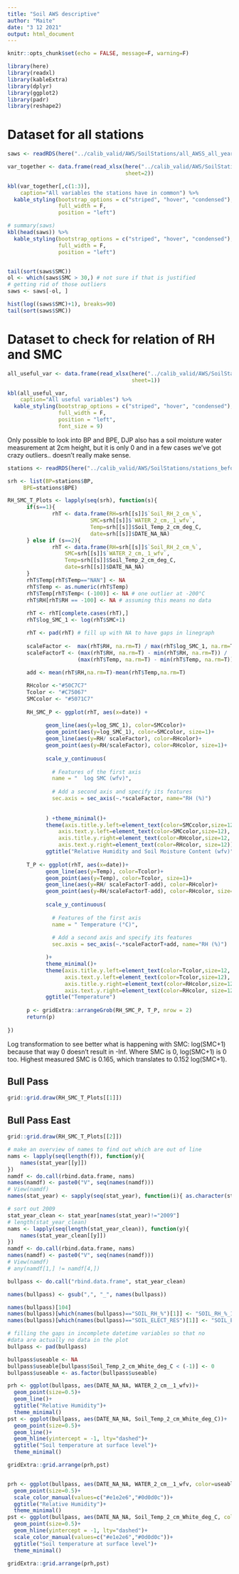 ```yaml
---
title: "Soil AWS descriptive"
author: "Maite"
date: "3 12 2021"
output: html_document
---
```


```r
knitr::opts_chunk$set(echo = FALSE, message=F, warning=F)
```

```r
library(here)
library(readxl)
library(kableExtra)
library(dplyr)
library(ggplot2)
library(padr)
library(reshape2)
```

# Dataset for all stations

```r
saws <- readRDS(here("../calib_valid/AWS/SoilStations/all_AWSS_all_years.rds"))

var_together <- data.frame(read_xlsx(here("../calib_valid/AWS/SoilStations/new_vs_old_colnames.xlsx"),
                                     sheet=2))

kbl(var_together[,c(1:3)],
    caption="All variables the stations have in common") %>%
  kable_styling(bootstrap_options = c("striped", "hover", "condensed"),
                full_width = F, 
                position = "left")
```


```r
# summary(saws)
kbl(head(saws)) %>%
  kable_styling(bootstrap_options = c("striped", "hover", "condensed"), 
                full_width = F, 
                position = "left")


tail(sort(saws$SMC))
ol <- which(saws$SMC > 30,) # not sure if that is justified
# getting rid of those outliers
saws <- saws[-ol, ]

hist(log((saws$SMC)+1), breaks=90)
tail(sort(saws$SMC))

```


# Dataset to check for relation of RH and SMC
```r
all_useful_var <- data.frame(read_xlsx(here("../calib_valid/AWS/SoilStations/new_vs_old_colnames.xlsx"),
                                       sheet=1))

kbl(all_useful_var,
    caption="All useful variables") %>%
  kable_styling(bootstrap_options = c("striped", "hover", "condensed"),
                full_width = F, 
                position = "left",
                font_size = 9)
```

Only possible to look into BP and BPE, DJP also has a soil moisture water 
measurement at 2cm height, but it is only 0 and in a few cases we've got crazy outliers.. 
doesn't really make sense.
```r
stations <- readRDS(here("../calib_valid/AWS/SoilStations/stations_before_unifying.rds"))

srh <- list(BP=stations$BP,
     BPE=stations$BPE)

RH_SMC_T_Plots <- lapply(seq(srh), function(s){
      if(s==1){
              rhT <- data.frame(RH=srh[[s]]$`Soil_RH_2_cm_%`,
                          SMC=srh[[s]]$`WATER_2_cm,_1_wfv`,
                          Temp=srh[[s]]$Soil_Temp_2_cm_deg_C, 
                          date=srh[[s]]$DATE_NA_NA)
      } else if (s==2){
              rhT <- data.frame(RH=srh[[s]]$`Soil_RH_2_cm_%`,
                  SMC=srh[[s]]$`WATER_2_cm,_1_wfv`,
                  Temp=srh[[s]]$Soil_Temp_2_cm_deg_C, 
                  date=srh[[s]]$DATE_NA_NA)
      } 
      rhT$Temp[rhT$Temp=="NAN"] <- NA
      rhT$Temp <- as.numeric(rhT$Temp)
      rhT$Temp[rhT$Temp< (-100)] <- NA # one outlier at -200°C
      rhT$RH[rhT$RH == -100] <- NA # assuming this means no data 
      
      rhT <- rhT[complete.cases(rhT),]
      rhT$log_SMC_1 <- log(rhT$SMC+1)

      rhT <- pad(rhT) # fill up with NA to have gaps in linegraph 
      
      scaleFactor <-  max(rhT$RH, na.rm=T) / max(rhT$log_SMC_1, na.rm=T)
      scaleFactorT <- (max(rhT$RH, na.rm=T) - min(rhT$RH, na.rm=T)) / 
                      (max(rhT$Temp, na.rm=T) - min(rhT$Temp, na.rm=T))
      
      add <- mean(rhT$RH,na.rm=T)-mean(rhT$Temp,na.rm=T)

      RHcolor <-"#50C7C7"
      Tcolor <- "#C75067"
      SMCcolor <- "#5071C7"
      
      RH_SMC_P <- ggplot(rhT, aes(x=date)) +
      
            geom_line(aes(y=log_SMC_1), color=SMCcolor)+
            geom_point(aes(y=log_SMC_1), color=SMCcolor, size=1)+
            geom_line(aes(y=RH/ scaleFactor), color=RHcolor)+
            geom_point(aes(y=RH/scaleFactor), color=RHcolor, size=1)+
      
            scale_y_continuous(
              
              # Features of the first axis
              name = "  log SMC (wfv)",
              
              # Add a second axis and specify its features
              sec.axis = sec_axis(~.*scaleFactor, name="RH (%)")
              
              
            ) +theme_minimal()+
            theme(axis.title.y.left=element_text(color=SMCcolor,size=12, face="bold"),
                axis.text.y.left=element_text(color=SMCcolor,size=12),
                axis.title.y.right=element_text(color=RHcolor,size=12, face="bold"),
                axis.text.y.right=element_text(color=RHcolor, size=12))+
            ggtitle("Relative Humidity and Soil Moisture Content (wfv)")
      
      T_P <- ggplot(rhT, aes(x=date))+
            geom_line(aes(y=Temp), color=Tcolor)+
            geom_point(aes(y=Temp), color=Tcolor, size=1)+
            geom_line(aes(y=RH/ scaleFactorT-add), color=RHcolor)+
            geom_point(aes(y=RH/scaleFactorT-add), color=RHcolor, size=1)+
      
            scale_y_continuous(
              
              # Features of the first axis
              name = " Temperature (°C)",
              
              # Add a second axis and specify its features
              sec.axis = sec_axis(~.*scaleFactorT+add, name="RH (%)")

            )+
            theme_minimal()+
            theme(axis.title.y.left=element_text(color=Tcolor,size=12, face="bold"),
                  axis.text.y.left=element_text(color=Tcolor,size=12),
                  axis.title.y.right=element_text(color=RHcolor,size=12, face="bold"),
                  axis.text.y.right=element_text(color=RHcolor, size=12))+
            ggtitle("Temperature")
      
      p <- gridExtra::arrangeGrob(RH_SMC_P, T_P, nrow = 2)
      return(p)
          
})

```

Log transformation to see better what is happening with SMC:
log(SMC+1) because that way 0 doesn't result in -Inf. 
Where SMC is 0, log(SMC+1) is 0 too. 
Highest measured SMC is 0.165, which  translates to 0.152 log(SMC+1). 


## Bull Pass 
```r
grid::grid.draw(RH_SMC_T_Plots[[1]])
```

## Bull Pass East 
```r
grid::grid.draw(RH_SMC_T_Plots[[2]])
```




```r
  
# make an overview of names to find out which are out of line 
nams <- lapply(seq(length(f)), function(y){
    names(stat_year[[y]])
})
namdf <- do.call(rbind.data.frame, nams)
names(namdf) <- paste0("V", seq(names(namdf)))
# View(namdf)
names(stat_year) <- sapply(seq(stat_year), function(i){ as.character(stat_year[[i]][1,2]) })

# sort out 2009
stat_year_clean <- stat_year[names(stat_year)!="2009"]
# length(stat_year_clean)
nams <- lapply(seq(length(stat_year_clean)), function(y){
    names(stat_year_clean[[y]])
})
namdf <- do.call(rbind.data.frame, nams)
names(namdf) <- paste0("V", seq(names(namdf)))
# View(namdf)
# any(namdf[1,] != namdf[4,])

bullpass <- do.call("rbind.data.frame", stat_year_clean)

names(bullpass) <- gsub(",", "_", names(bullpass))

names(bullpass)[104]
names(bullpass)[which(names(bullpass)=="SOIL_RH_%")[1]] <- "SOIL_RH_%_1"
names(bullpass)[which(names(bullpass)=="SOIL_ELECT_RES")[1]] <- "SOIL_ELECT_RES_1"

# filling the gaps in incomplete datetime variables so that no 
#data are actually no data in the plot
bullpass <- pad(bullpass) 

bullpass$useable <- NA
bullpass$useable[bullpass$Soil_Temp_2_cm_White_deg_C < (-1)] <- 0
bullpass$useable <- as.factor(bullpass$useable)
```


```r

prh <- ggplot(bullpass, aes(DATE_NA_NA, WATER_2_cm__1_wfv))+
  geom_point(size=0.5)+
  geom_line()+
  ggtitle("Relative Humidity")+
  theme_minimal()
pst <- ggplot(bullpass, aes(DATE_NA_NA, Soil_Temp_2_cm_White_deg_C))+
  geom_point(size=0.5)+
  geom_line()+
  geom_hline(yintercept = -1, lty="dashed")+
  ggtitle("Soil temperature at surface level")+
  theme_minimal()

gridExtra::grid.arrange(prh,pst)


prh <- ggplot(bullpass, aes(DATE_NA_NA, WATER_2_cm__1_wfv, color=useable))+
  geom_point(size=0.5)+
  scale_color_manual(values=c("#e1e2e6","#0d0d0c"))+
  ggtitle("Relative Humidity")+
  theme_minimal()
pst <- ggplot(bullpass, aes(DATE_NA_NA, Soil_Temp_2_cm_White_deg_C, color=useable))+
  geom_point(size=0.5)+
  geom_hline(yintercept = -1, lty="dashed")+
  scale_color_manual(values=c("#e1e2e6","#0d0d0c"))+
  ggtitle("Soil temperature at surface level")+
  theme_minimal()

gridExtra::grid.arrange(prh,pst)
```

